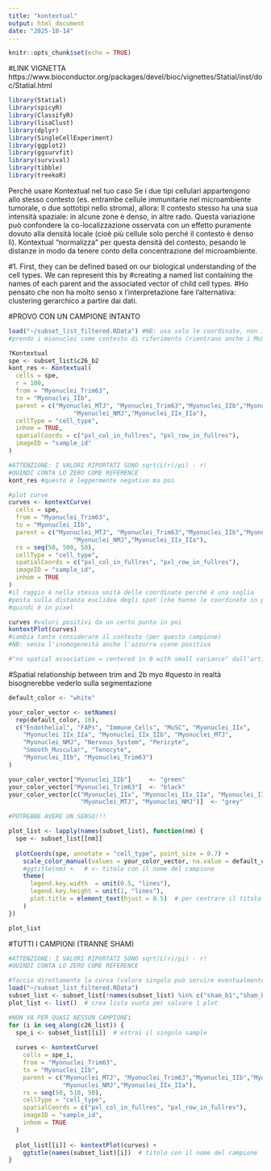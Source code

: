 ```yaml
---
title: "kontextual"
output: html_document
date: "2025-10-14"
---
```


```r
knitr::opts_chunk$set(echo = TRUE)
```

#LINK VIGNETTA https://www.bioconductor.org/packages/devel/bioc/vignettes/Statial/inst/doc/Statial.html
```r
library(Statial)
library(spicyR)
library(ClassifyR)
library(lisaClust)
library(dplyr)
library(SingleCellExperiment)
library(ggplot2)
library(ggsurvfit)
library(survival)
library(tibble)
library(treekoR)
```

Perché usare Kontextual nel tuo caso
Se i due tipi cellulari appartengono allo stesso contesto (es. entrambe cellule immunitarie nel microambiente tumorale, o due sottotipi nello stroma), allora:
Il contesto stesso ha una sua intensità spaziale: in alcune zone è denso, in altre rado.
Questa variazione può confondere la co-localizzazione osservata con un effetto puramente dovuto alla densità locale (cioè più cellule solo perché il contesto è denso lì).
Kontextual “normalizza” per questa densità del contesto, pesando le distanze in modo da tenere conto della concentrazione del microambiente.

#1. First, they can be defined based on our biological understanding of the cell types. We can represent this by #creating a named list containing the names of each parent and the associated vector of child cell types.
#Ho pensato che non ha molto senso x l'interpretazione fare l'alternativa: clustering gerarchico a partire dai dati.

#PROVO CON UN CAMPIONE INTANTO
```r

load("~/subset_list_filtered.RData") #NB: usa solo le coordinate, non importa la normalizzazione
#prendo i mionuclei come contesto di riferimento (rientrano anche i MuSC?)

?Kontextual
spe <- subset_list$c26_b2
kont_res <- Kontextual(
  cells = spe,
  r = 100,
  from = "Myonuclei_Trim63",
  to = "Myonuclei_IIb",
  parent = c("Myonuclei_MTJ", "Myonuclei_Trim63","Myonuclei_IIb","Myonuclei_IIx_IIb","Myonuclei_IIx",
                  "Myonuclei_NMJ","Myonuclei_IIx_IIa"),
  cellType = "cell_type",
  inhom = TRUE,
  spatialCoords = c("pxl_col_in_fullres", "pxl_row_in_fullres"),
  imageID = "sample_id"
)

#ATTENZIONE: I VALORI RIPORTATI SONO sqrt(L(r)/pi) - r!
#QUINDI CONTA LO ZERO COME REFERENCE
kont_res #questo è leggermente negativo ma poi

#plot curve
curves <- kontextCurve(
  cells = spe,
  from = "Myonuclei_Trim63",
  to = "Myonuclei_IIb",
  parent = c("Myonuclei_MTJ", "Myonuclei_Trim63","Myonuclei_IIb","Myonuclei_IIx_IIb","Myonuclei_IIx",
                  "Myonuclei_NMJ","Myonuclei_IIx_IIa"),
  rs = seq(50, 500, 50),
  cellType = "cell_type",
  spatialCoords = c("pxl_col_in_fullres", "pxl_row_in_fullres"),
  imageID = "sample_id",
  inhom = TRUE
)
#il raggio è nella stessa unità delle coordinate perché è una soglia
#posta sulla distanza euclidea degli spot (che hanno le coordinate in pixel)
#quindi è in pixel 

curves #valori positivi da un certo punto in poi
kontextPlot(curves)
#cambia tanto considerare il contesto (per questo campione)
#NB: senza l'inomogeneità anche l'azzurra viene positiva

#"no spatial association = centered in 0 with small variance" dall'articolo

```


#Spatial relationship between trim and 2b myo
#questo in realtà bisognerebbe vederlo sulla segmentazione
```r

default_color <- "white"

your_color_vector <- setNames(
  rep(default_color, 16),
  c("Endothelial", "FAPs", "Immune_Cells", "MuSC", "Myonuclei_IIx",
    "Myonuclei_IIx_IIa", "Myonuclei_IIx_IIb", "Myonuclei_MTJ",
    "Myonuclei_NMJ", "Nervous_System", "Pericyte",
    "Smooth_Muscular", "Tenocyte",
    "Myonuclei_IIb", "Myonuclei_Trim63")
)

your_color_vector["Myonuclei_IIb"]     <- "green"
your_color_vector["Myonuclei_Trim63"]  <- "black"
your_color_vector[c("Myonuclei_IIx", "Myonuclei_IIx_IIa", "Myonuclei_IIx_IIb",
                    "Myonuclei_MTJ", "Myonuclei_NMJ")]  <- "grey"

#POTREBBE AVERE UN SENSO!!!

plot_list <- lapply(names(subset_list), function(nm) {
  spe <- subset_list[[nm]]
  
  plotCoords(spe, annotate = "cell_type", point_size = 0.7) +
    scale_color_manual(values = your_color_vector, na.value = default_color) +
    #ggtitle(nm) +   # <- titolo con il nome del campione
    theme(
      legend.key.width  = unit(0.5, "lines"),
      legend.key.height = unit(1, "lines"),
      plot.title = element_text(hjust = 0.5)  # per centrare il titolo
    )
})

plot_list


```

#TUTTI I CAMPIONI (TRANNE SHAM)
```r

#ATTENZIONE: I VALORI RIPORTATI SONO sqrt(L(r)/pi) - r!
#QUINDI CONTA LO ZERO COME REFERENCE

#faccio direttamente la curva (valore singolo può servire eventualmente per fare un test)
load("~/subset_list_filtered.RData")
subset_list <- subset_list[!names(subset_list) %in% c("sham_b1","sham_b6","sham_b3")]
plot_list <- list()  # crea lista vuota per salvare i plot

#NON VA PER QUASI NESSUN CAMPIONEì
for (i in seq_along(c26_list)) {
  spe_i <- subset_list[[i]]  # estrai il singolo sample
  
  curves <- kontextCurve(
    cells = spe_i,
    from = "Myonuclei_Trim63",
    to = "Myonuclei_IIb",
    parent = c("Myonuclei_MTJ", "Myonuclei_Trim63","Myonuclei_IIb","Myonuclei_IIx_IIb","Myonuclei_IIx",
               "Myonuclei_NMJ","Myonuclei_IIx_IIa"),
    rs = seq(50, 510, 50),
    cellType = "cell_type",
    spatialCoords = c("pxl_col_in_fullres", "pxl_row_in_fullres"),
    imageID = "sample_id",
    inhom = TRUE
  )
  
  plot_list[[i]] <- kontextPlot(curves) +
    ggtitle(names(subset_list)[i])  # titolo con il nome del campione
}

```



